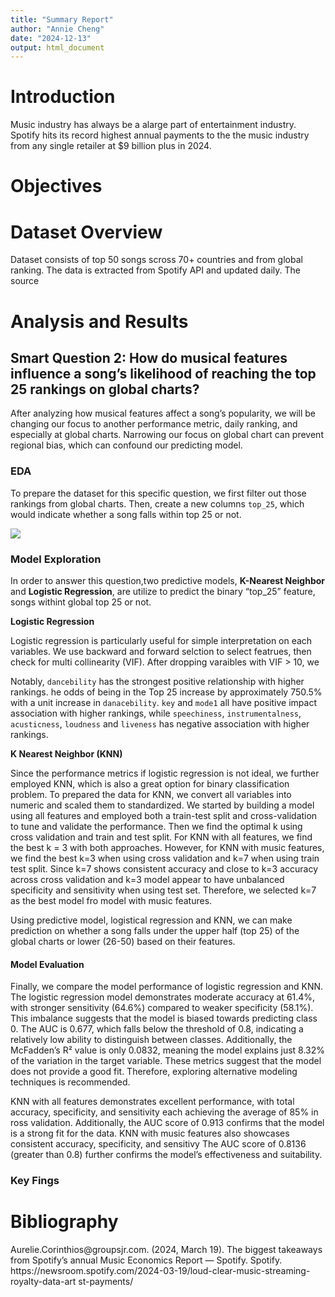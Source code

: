 ```yaml
---
title: "Summary Report"
author: "Annie Cheng"
date: "2024-12-13"
output: html_document
---
```


# Introduction

Music industry has always be a alarge part of entertainment industry. Spotify hits its record highest annual payments to the the music industry from any single retailer at $9 billion plus in 2024. 

# Objectives

# Dataset Overview

Dataset consists of top 50 songs scross 70+ countries and from global ranking. The data is extracted from Spotify API and updated daily. The source

# Analysis and Results

## Smart Question 2: How do musical features influence a song's likelihood of reaching the top 25 rankings on global charts?

After analyzing how musical features affect a song's popularity, we will be changing our focus to another performance metric, daily ranking, and especially at global charts. Narrowing our focus on global chart can prevent regional bias, which can confound our predicting model.

### EDA

To prepare the dataset for this specific question, we first filter out those rankings from global charts. Then, create a new columns `top_25`, which would indicate whether a song falls within top 25 or not.

![](q2_music_pair.png)

### Model Exploration

In order to answer this question,two predictive models, __K-Nearest Neighbor__ and __Logistic Regression__, are utilize to predict the binary “top_25” feature, songs withint global top 25 or not.

__Logistic Regression__

Logistic regression is particularly useful for simple interpretation on each variables. We use backward and forward selction to select featrues, then check for multi collinearity (VIF). After dropping varaibles with VIF > 10, we 

Notably, `dancebility` has the strongest positive relationship with higher rankings. he odds of being in the Top 25 increase by approximately 750.5% with a unit increase in `danacebility`. `key` and `mode1` all have positive impact association with higher rankings, while `speechiness`, `instrumentalness`, `acusticness`, `loudness` and `liveness` has negative association with higher rankings.

__K Nearest Neighbor (KNN)__

Since the performance metrics if logistic regression is not ideal, we further employed KNN, which is also a great option for binary classification problem. To prepared the data for KNN, we convert all variables into numeric and scaled them to standardized. We started by building a model using all features and employed both a train-test split and cross-validation to tune and validate the performance. Then we find the optimal k using cross validation and train and test split. For KNN with all features, we find the best k = 3 with both approaches. However, for KNN with music features, we find the best k=3 when using cross validation and k=7 when using train test split. Since k=7 shows consistent accuracy and close to k=3 accuracy across cross validation and k=3 model appear to have unbalanced specificity and sensitivity when using test set. Therefore, we selected k=7 as the best model fro model with music features.

Using predictive model, logistical regression and KNN, we can make prediction on whether a song falls under the upper half (top 25) of the global charts or lower (26-50) based on their features.

#### Model Evaluation

Finally, we compare the model performance of logistic regression and KNN. The logistic regression model demonstrates moderate accuracy at 61.4%, with stronger sensitivity (64.6%) compared to weaker specificity (58.1%). This imbalance suggests that the model is biased towards predicting class 0. The AUC is 0.677, which falls below the threshold of 0.8, indicating a relatively low ability to distinguish between classes. Additionally, the McFadden’s R² value is only 0.0832, meaning the model explains just 8.32% of the variation in the target variable. These metrics suggest that the model does not provide a good fit. Therefore, exploring alternative modeling techniques is recommended. 

KNN with all features demonstrates excellent performance, with total accuracy, specificity, and sensitivity each achieving the average of 85% in ross validation. Additionally, the AUC score of 0.913 confirms that the model is a strong fit for the data. KNN with music features also showcases consistent accuracy, specificity, and sensitivy The AUC score of 0.8136 (greater than 0.8) further confirms the model’s effectiveness and suitability.

### Key Fings



# Bibliography

Aurelie.Corinthios@groupsjr.com. (2024, March 19). The biggest takeaways from Spotify’s
   annual Music Economics Report — Spotify. Spotify.
   https://newsroom.spotify.com/2024-03-19/loud-clear-music-streaming-royalty-data-art
   st-payments/

   